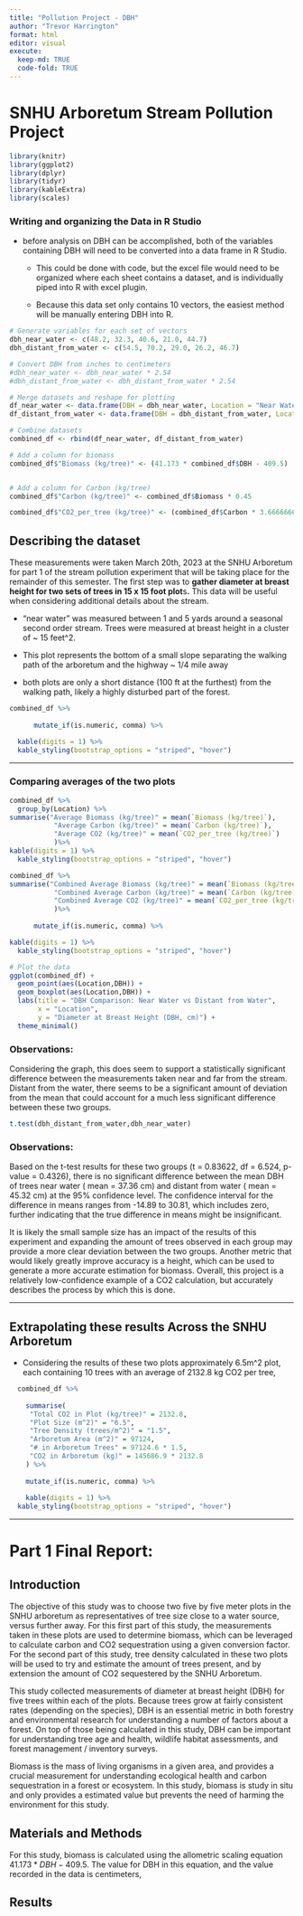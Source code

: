 ```yaml
---
title: "Pollution Project - DBH"
author: "Trevor Harrington"
format: html
editor: visual
execute: 
  keep-md: TRUE
  code-fold: TRUE
---
```


# SNHU Arboretum Stream Pollution Project

```r
library(knitr)
library(ggplot2)
library(dplyr)
library(tidyr)
library(kableExtra)
library(scales)
```

### Writing and organizing the Data in R Studio

-   before analysis on DBH can be accomplished, both of the variables containing DBH will need to be converted into a data frame in R Studio.

    -   This could be done with code, but the excel file would need to be organized where each sheet contains a dataset, and is individually piped into R with excel plugin.

    -   Because this data set only contains 10 vectors, the easiest method will be manually entering DBH into R.

```r
# Generate variables for each set of vectors
dbh_near_water <- c(48.2, 32.3, 40.6, 21.0, 44.7)
dbh_distant_from_water <- c(54.5, 70.2, 29.0, 26.2, 46.7)

# Convert DBH from inches to centimeters
#dbh_near_water <- dbh_near_water * 2.54
#dbh_distant_from_water <- dbh_distant_from_water * 2.54

# Merge datasets and reshape for plotting
df_near_water <- data.frame(DBH = dbh_near_water, Location = "Near Water")
df_distant_from_water <- data.frame(DBH = dbh_distant_from_water, Location = "Distant from Water")

# Combine datasets
combined_df <- rbind(df_near_water, df_distant_from_water)

# Add a column for biomass
combined_df$"Biomass (kg/tree)" <- (41.173 * combined_df$DBH - 409.5)


# Add a column for Carbon (kg/tree)
combined_df$"Carbon (kg/tree)" <- combined_df$Biomass * 0.45

combined_df$"CO2_per_tree (kg/tree)" <- (combined_df$Carbon * 3.66666666667)
```

## Describing the dataset

These measurements were taken March 20th, 2023 at the SNHU Arboretum for part 1 of the stream pollution experiment that will be taking place for the remainder of this semester. The first step was to **gather diameter at breast height for two sets of trees in 15 x 15 foot plot**s**.** This data will be useful when considering additional details about the stream.

-   "near water" was measured between 1 and 5 yards around a seasonal second order stream. Trees were measured at breast height in a cluster of \~ 15 feet\^2.

-   This plot represents the bottom of a small slope separating the walking path of the arboretum and the highway \~ 1/4 mile away

-   both plots are only a short distance (100 ft at the furthest) from the walking path, likely a highly disturbed part of the forest.

```r
combined_df %>%
  
      mutate_if(is.numeric, comma) %>%

  kable(digits = 1) %>%
  kable_styling(bootstrap_options = "striped", "hover")
```

------------------------------------------------------------------------

### Comparing averages of the two plots

```r
combined_df %>%
  group_by(Location) %>%
summarise("Average Biomass (kg/tree)" = mean(`Biomass (kg/tree)`),
           "Average Carbon (kg/tree)" = mean(`Carbon (kg/tree)`),
           "Average CO2 (kg/tree)" = mean(`CO2_per_tree (kg/tree)`)
           )%>%
kable(digits = 1) %>%
  kable_styling(bootstrap_options = "striped", "hover")
```

```r
combined_df %>%
summarise("Combined Average Biomass (kg/tree)" = mean(`Biomass (kg/tree)`),
           "Combined Average Carbon (kg/tree)" = mean(`Carbon (kg/tree)`),
           "Combined Average CO2 (kg/tree)" = mean(`CO2_per_tree (kg/tree)`)
           )%>%
  
      mutate_if(is.numeric, comma) %>%

kable(digits = 1) %>%
  kable_styling(bootstrap_options = "striped", "hover")
```

```r
# Plot the data
ggplot(combined_df) +
  geom_point(aes(Location,DBH)) +
  geom_boxplot(aes(Location,DBH)) +
  labs(title = "DBH Comparison: Near Water vs Distant from Water",
       x = "Location",
       y = "Diameter at Breast Height (DBH, cm)") +
  theme_minimal()
```

### Observations:

Considering the graph, this does seem to support a statistically significant difference between the measurements taken near and far from the stream. Distant from the water, there seems to be a significant amount of deviation from the mean that could account for a much less significant difference between these two groups.

```r
t.test(dbh_distant_from_water,dbh_near_water)
```

### Observations:

Based on the t-test results for these two groups (t = 0.83622, df = 6.524, p-value = 0.4326), there is no significant difference between the mean DBH of trees near water ( mean = 37.36 cm) and distant from water ( mean = 45.32 cm) at the 95% confidence level. The confidence interval for the difference in means ranges from -14.89 to 30.81, which includes zero, further indicating that the true difference in means might be insignificant.

It is likely the small sample size has an impact of the results of this experiment and expanding the amount of trees observed in each group may provide a more clear deviation between the two groups. Another metric that would likely greatly improve accuracy is a height, which can be used to generate a more accurate estimation for biomass. Overall, this project is a relatively low-confidence example of a CO2 calculation, but accurately describes the process by which this is done.

------------------------------------------------------------------------

## Extrapolating these results Across the SNHU Arboretum

-   Considering the results of these two plots approximately 6.5m\^2 plot, each containing 10 trees with an average of 2132.8 kg CO2 per tree,

```r
  combined_df %>%
    
    summarise(
     "Total CO2 in Plot (kg/tree)" = 2132.8,
     "Plot Size (m^2)" = "6.5",
     "Tree Density (trees/m^2)" = "1.5",
     "Arboretum Area (m^2)" = 97124,
     "# in Arboretum Trees" = 97124.6 * 1.5,
     "CO2 in Arboretum (kg)" = 145686.9 * 2132.8
    ) %>%
    
    mutate_if(is.numeric, comma) %>%
    
    kable(digits = 1) %>%
  kable_styling(bootstrap_options = "striped", "hover")
```

------------------------------------------------------------------------

# Part 1 Final Report: 

## Introduction

The objective of this study was to choose two five by five meter plots in the SNHU arboretum as representatives of tree size close to a water source, versus further away. For this first part of this study, the measurements taken in these plots are used to determine biomass, which can be leveraged to calculate carbon and CO2 sequestration using a given conversion factor. For the second part of this study, tree density calculated in these two plots will be used to try and estimate the amount of trees present, and by extension the amount of CO2 sequestered by the SNHU Arboretum.

This study collected measurements of diameter at breast height (DBH) for five trees within each of the plots. Because trees grow at fairly consistent rates (depending on the species), DBH is an essential metric in both forestry and environmental research for understanding a number of factors about a forest. On top of those being calculated in this study, DBH can be important for understanding tree age and health, wildlife habitat assessments, and forest management / inventory surveys.

Biomass is the mass of living organisms in a given area, and provides a crucial measurement for understanding ecological health and carbon sequestration in a forest or ecosystem. In this study, biomass is study in situ and only provides a estimated value but prevents the need of harming the environment for this study.

## Materials and Methods

For this study, biomass is calculated using the allometric scaling equation $41.173 * DBH - 409.5$. The value for DBH in this equation, and the value recorded in the data is centimeters,

## Results
